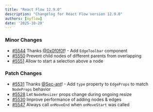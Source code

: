 ```yaml
---
title: "React Flow 12.9.0"
description: "Changelog for React Flow version 12.9.0"
authors: [xyflow]
date: '2025-10-20'
---
```

### Minor Changes
-   [#5544](https://github.com/xyflow/xyflow/pull/5544) Thanks [@0x0f0f0f](https://github.com/0x0f0f0f)! - Add `EdgeToolbar` component
-   [#5550](https://github.com/xyflow/xyflow/pull/5550) Prevent child nodes of different parents from overlapping
-   [#5551](https://github.com/xyflow/xyflow/pull/5551) Allow to start a selection above a node
### Patch Changes
-   [#5531](https://github.com/xyflow/xyflow/pull/5531) Thanks [@Sec-ant](https://github.com/Sec-ant)! - Add `type` property to `EdgeProps` to match `NodeProps` behavior
-   [#5528](https://github.com/xyflow/xyflow/pull/5528) Let `NodeResizer` props change during ongoing resize
-   [#5530](https://github.com/xyflow/xyflow/pull/5530) Improve performance of adding nodes & edges
-   [#5547](https://github.com/xyflow/xyflow/pull/5547) Always call `onMoveEnd` when `onMoveStart` was called

